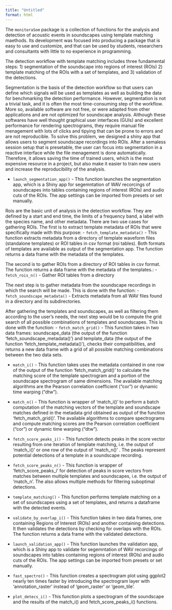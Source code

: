 ```yaml
---
title: "Untitled"
format: html
---
```


The `monitoraSom` package is a collection of functions for the analysis and detection of acoustic events in soundscapes using template matching maethods. Its development was focused into producing a package that is easy to use and customize, and that can be used by students, researchers and consultants with little to no experience in programming.

The detection workflow with template matching includes three fundamental steps:
1) segmentation of the soundscape into regions of interest (ROIs)
2) template matching of the ROIs with a set of templates, and
3) validation of the detections.

Segmentation is the basis of the detection workflow so that users can define which signals will be used as templates as well as building the data for benchmarking the detection performance. However, segmentation is not a trivial task, and it is often the most time-consuming step of the workflow. More so, available software are not free, or were adapted from other applications and are not optimized for soundscape analysis. Although these softwares have well thought graphical user interfaces (GUIs) and excellent performance for rendering spectrograms, they require manual file menagement with lots of clicks and tipying that can be prone to errors and are not reproducible. To solve this problem, we designed a shiny app that allows users to segment soundscape recordings into ROIs. After a semaless session setup that is presetable, the user can focus into segmentation in a reactive interface while the file menagement is done automatically. Therefore, it allows saving the time of trained users, which is the most expensive resource in a project, but also make it easier to train new users and increase the reproducibility of the analysis.

- `launch_segmentation_app()` - This function launches the segmentation app, which is a Shiny app for
  segemntation of WAV recorcings of soundscapes into tables containing regions of interest (ROIs) and audio cuts of the ROIs. The app settings can be imported from presets or set manually.

Rois are the basic unit of analysis in the detection workflow. They are defined by a start and end time, the limits of a frequency band, a label with the species name, and other metadata. There are two use cases for gathering ROIs. The first is to extract template metadata of ROIs that were specifically made with this purpose:
- `fetch_template_metadata()` - This function extracts metadata from a directory of template waveform files (standalone templates) or ROI tables in csv format (roi tables). Both formats of templates are available as output of the segmentation app. The function returns a data frame with the metadata of the templates.

The second is to gather ROIs from a directory of ROI tables in csv format. The function returns a data frame with the metadata of the templates.:
- `fetch_rois_n()` - Gather ROI tables from a directory

The next step is to gather metadata from the soundscape recordings in which the search will be made. This is done with the function:
- `fetch_soundscape_metadata()` - Extracts metadata from all WAV files found in a directory and its
subdirectories.

After gathering the templates and soundscapes, as well as filtering them according to the user's needs, the next step would be to compute the grid search of all possible combinations of templates and soundscapes. This is done with the function:
- `fetch_match_grid()` - This function takes in two data frames: soundscape_data (the output of the
function 'fetch_soundscape_metadata()') and template_data (the output of the function 'fetch_template_metadata()'), checks their compatibilities, and returns a new data frame with a grid of all possible matching combinations between the two data sets.

<!-- TODO CONTINUAR AQUI... -->

- `match_i()` - This function takes uses the metadata contained in one row of the output of
the function 'fetch_match_grid()' to calculate the matching score of the template spectrogram and a portion of the soundscape spectrogram of same dimensions. The available matching algorithms are the Pearson correlation coefficient ("cor") or dynamic time warping ("dtw").
- `match_n()` - This function is wrapper of 'match_i()' to perform a batch computation of the matching vectors of the template and soundscape matches defined in the metadata grid obtained as output of the function 'fetch_match_grid()'. The available algorithms to compare spectrograms and compute matching scores are the Pearson correlation coefficient ("cor") or dynamic time warping ("dtw").
- `fetch_score_peaks_i()` -  This function detects peaks in the score vector resulting from one iteration
 of template matching, i.e. the output of 'match_i()' or one row of the  output of 'match_n()' . The peaks represent potential detections of a  template in a soundscape recording.
- `fetch_score_peaks_n()` - This function is wrapper of 'fetch_score_peaks_i' for detection of peaks in
  score vectors from matches between multiple templates and soundscapes, i.e. the output of 'match_n'. The also allows multiple methods for filtering suboptimal detections.

- `template_matching()` - This function performs template matching on a set of soundscapes using a
  set of templates, and returns a dataframe with the detected events.


- `validate_by_overlap_i()` - This function takes in two data frames, one containing Regions of Interest
(ROIs) and another containing detections. It then validates the detections by checking for overlaps with the ROIs. The function returns a data frame with the validated detections.

- `launch_validation_app()` - This function launches the validation app, which is a Shiny app to validate
  for segemntation of WAV recorcings of soundscapes into tables containing regions of interest (ROIs) and audio cuts of the ROIs. The app settings can be imported from presets or set manually.


- `fast_spectro()` - This function creates a spectrogram plot using ggplot2 nearly ten times faster by introducing the spectrogram layer with 'annotation_raster' instead of 'geom_raster' or 'geom_tile'.



- `plot_detecs_i()` - This function plots a spectrogram of the soundscape and the results of the
match_i() and fetch_score_peaks_i() functions.
